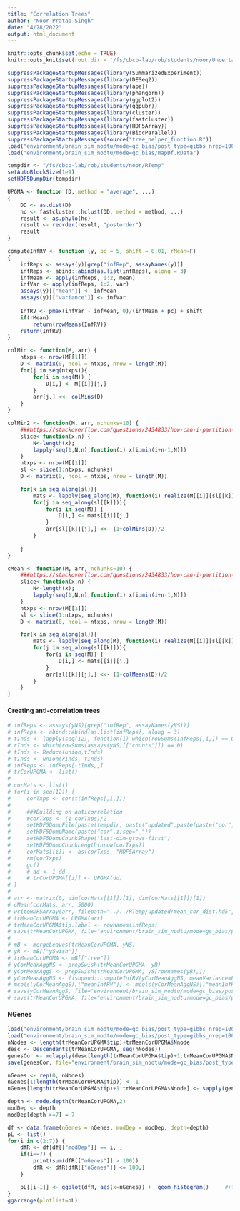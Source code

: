 ```yaml
---
title: "Correlation Trees"
author: "Noor Pratap Singh"
date: "4/28/2022"
output: html_document
---
```


```r
knitr::opts_chunk$set(echo = TRUE)
knitr::opts_knit$set(root.dir = '/fs/cbcb-lab/rob/students/noor/Uncertainity/treeTerminusScripts')
```

```r
suppressPackageStartupMessages(library(SummarizedExperiment))
suppressPackageStartupMessages(library(DESeq2))
suppressPackageStartupMessages(library(ape))
suppressPackageStartupMessages(library(phangorn))
suppressPackageStartupMessages(library(ggplot2))
suppressPackageStartupMessages(library(ggpubr))
suppressPackageStartupMessages(library(cluster))
suppressPackageStartupMessages(library(fastcluster))
suppressPackageStartupMessages(library(HDF5Array))
suppressPackageStartupMessages(library(BiocParallel))
suppressPackageStartupMessages(source("tree_helper_function.R"))
load("environment/brain_sim_nodtu/mode=gc_bias/post_type=gibbs_nrep=100_tf=100/updated/yNS.RData")
load("environment/brain_sim_nodtu/mode=gc_bias/mapDf.RData")

tempdir <- "/fs/cbcb-lab/rob/students/noor/RTemp"
setAutoBlockSize(1e9)
setHDF5DumpDir(tempdir)
```

```r
UPGMA <- function (D, method = "average", ...) 
{
    DD <- as.dist(D)
    hc <- fastcluster::hclust(DD, method = method, ...)
    result <- as.phylo(hc)
    result <- reorder(result, "postorder")
    result
}

computeInfRV <- function (y, pc = 5, shift = 0.01, rMean=F) 
{
    infReps <- assays(y)[grep("infRep", assayNames(y))]
    infReps <- abind::abind(as.list(infReps), along = 3)
    infMean <- apply(infReps, 1:2, mean)
    infVar <- apply(infReps, 1:2, var)
    assays(y)[["mean"]] <- infMean
    assays(y)[["variance"]] <- infVar
    
    InfRV <- pmax(infVar - infMean, 0)/(infMean + pc) + shift
    if(rMean)
        return(rowMeans(InfRV))
    return(InfRV)
}

colMin <- function(M, arr) {
    ntxps <- nrow(M[[1]])
    D <- matrix(0, ncol = ntxps, nrow = length(M))
    for(j in seq(ntxps)){
        for(i in seq(M)) {
            D[i,] <- M[[i]][j,]
        }
        arr[j,] <<- colMins(D)
    }
}

colMin2 <- function(M, arr, nchunks=10) {
    ###https://stackoverflow.com/questions/2434833/how-can-i-partition-a-vector
    slice<-function(x,n) {
        N<-length(x);
        lapply(seq(1,N,n),function(i) x[i:min(i+n-1,N)])
    }
    ntxps <- nrow(M[[1]])
    sl <- slice(1:ntxps, nchunks)
    D <- matrix(0, ncol = ntxps, nrow = length(M))

    for(k in seq_along(sl)){
        mats <- lapply(seq_along(M), function(i) realize(M[[i]][sl[[k]],]))
        for(j in seq_along(sl[[k]])){
            for(i in seq(M)) {
                D[i,] <- mats[[i]][j,]
            }
            arr[sl[[k]][j],] <<- (1+colMins(D))/2
        }
        
    }
}

cMean <- function(M, arr, nchunks=10) {
    ###https://stackoverflow.com/questions/2434833/how-can-i-partition-a-vector
    slice<-function(x,n) {
        N<-length(x);
        lapply(seq(1,N,n),function(i) x[i:min(i+n-1,N)])
    }
    ntxps <- nrow(M[[1]])
    sl <- slice(1:ntxps, nchunks)
    D <- matrix(0, ncol = ntxps, nrow = length(M))

    for(k in seq_along(sl)){
        mats <- lapply(seq_along(M), function(i) realize(M[[i]][sl[[k]],]))
        for(j in seq_along(sl[[k]])){
            for(i in seq(M)) {
                D[i,] <- mats[[i]][j,]
            }
            arr[sl[[k]][j],] <<- (1+colMeans(D))/2
        }
    }
}
```

#### Creating anti-correlation trees
```r
# infReps <- assays(yNS)[grep("infRep", assayNames(yNS))]
# infReps <- abind::abind(as.list(infReps), along = 3)
# tInds <- lapply(seq(12), function(i) which(rowSums(infReps[,i,]) == 0))
# rInds <- which(rowSums(assays(yNS)[["counts"]]) == 0)
# tInds <- Reduce(union,tInds)
# tInds <- union(rInds, tInds)
# infReps <- infReps[-tInds,,]
# trCorUPGMA <- list()
# 
# corMats <- list()
# for(i in seq(12)) {
#     corTxps <- cor(t(infReps[,i,]))
# 
#     ###Building on anticorrelation
#     #corTxps <- (1-corTxps)/2
#     setHDF5DumpFile(paste(tempdir, paste("updated",paste(paste("cor",i,sep="_"),"hd5",sep="."), sep="/"), sep="/"))
#     setHDF5DumpName(paste("cor",i,sep="_"))
#     setHDF5DumpChunkShape("last-dim-grows-first")
#     setHDF5DumpChunkLength(nrow(corTxps))
#     corMats[[i]] <- as(corTxps, "HDF5Array")
#     rm(corTxps)
#     gc()
#     # dd <- 1-dd
#     # trCorUPGMA[[i]] <- UPGMA(dd)
# }
# 
# arr <- matrix(0, dim(corMats[[1]])[1], dim(corMats[[1]])[1])
# cMean(corMats, arr, 5000)
# writeHDF5Array(arr, filepath="../../RTemp/updated/mean_cor_dist.hd5", name="mean_cor_dist")
# trMeanCorUPGMA <- UPGMA(arr)
# trMeanCorUPGMA$tip.label <- rownames(infReps)
# save(trMeanCorUPGMA, file="environment/brain_sim_nodtu/mode=gc_bias/post_type=gibbs_nrep=100_tf=100/updated/comp_trees/trMeanCorUPGMA.RData")
# 
# mB <- mergeLeaves(trMeanCorUPGMA, yNS)
# yR <- mB[["ySwish"]]
# trMeanCorUPGMA <- mB[["tree"]]
# yCorMeanAggNS <- prepSwish(trMeanCorUPGMA, yR)
# yCorMeanAggS <- prepSwish(trMeanCorUPGMA, yS[rownames(yR),])
# yCorMeanAggNS <- fishpond::computeInfRV(yCorMeanAggNS, meanVariance=F)
# mcols(yCorMeanAggS)[["meanInfRV"]] <- mcols(yCorMeanAggNS)[["meanInfRV"]]
# save(yCorMeanAggS, file="environment/brain_sim_nodtu/mode=gc_bias/post_type=gibbs_nrep=100_tf=100/updated/comp_trees/yCorMeanAggS.RData")
# save(trMeanCorUPGMA, file="environment/brain_sim_nodtu/mode=gc_bias/post_type=gibbs_nrep=100_tf=100/updated/comp_trees/trMCorUPGMA.RData")
```

#### NGenes
```r
load("environment/brain_sim_nodtu/mode=gc_bias/post_type=gibbs_nrep=100_tf=100/updated/comp_trees/trMCorUPGMA.RData")
load("environment/brain_sim_nodtu/mode=gc_bias/post_type=gibbs_nrep=100_tf=100/updated/comp_trees/yCorMeanAggS.RData")
nNodes <- length(trMeanCorUPGMA$tip)+trMeanCorUPGMA$Nnode
desc <- Descendants(trMeanCorUPGMA, seq(nNodes))
genesCor <- mclapply(desc[length(trMeanCorUPGMA$tip)+1:trMeanCorUPGMA$Nnode], function(txps) unique(mapDf[rownames(yCorMeanAggS)[txps],1]), mc.cores=4)
save(genesCor, file="environment/brain_sim_nodtu/mode=gc_bias/post_type=gibbs_nrep=100_tf=100/updated/comp_trees/genesCor.RData")

nGenes <- rep(0, nNodes)
nGenes[1:length(trMeanCorUPGMA$tip)] <- 1
nGenes[length(trMeanCorUPGMA$tip)+1:trMeanCorUPGMA$Nnode] <- sapply(genesCor, length)

depth <- node.depth(trMeanCorUPGMA,2)
modDep <- depth
modDep[depth >=7] = 7

df <- data.frame(nGenes = nGenes, modDep = modDep, depth=depth)
pL <- list()
for(i in c(2:7)) {
    dfR <- df[df[["modDep"]] == i, ]
    if(i==7) {
        print(sum(dfR[["nGenes"]] > 100))
        dfR <- dfR[dfR[["nGenes"]] <= 100,]
    }

    pL[[i-1]] <- ggplot(dfR, aes(x=nGenes)) +  geom_histogram()     #+facet_wrap(vars(modDep))
}
ggarrange(plotlist=pL)
```